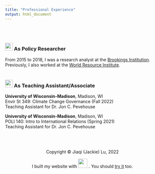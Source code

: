 ```yaml
---
title: "Professional Experience"
output: html_document
---
```

<br> <br>

### <img src="images/government.png" width="25"> As Policy Researcher
From 2015 to 2018, I was a research analyst at the [Brookings Institution](https://www.brookings.edu/). Previously, I also worked at the [World Resource Institute](https://www.wri.org/).
<br> <br>

### <img src="images/teaching.png" width="25"> As Teaching Assistant/Associate

**University of Wisconsin-Madison**, Madison, WI <br>
Envir St 349: Climate Change Governance (Fall 2022) <br>
Teaching Assistant for Dr. Jon C. Pevehouse
<br>

**University of Wisconsin-Madison**, Madison, WI <br>
POLI 140: Intro to International Relations (Spring 2021) <br>
Teaching Assistant for Dr. Jon C. Pevehouse
<br>

<br>
<br>
<br>
<center> Copyright © Jiaqi (Jackie) Lu, 2022
<center>  I built my website with <img src="images/rstudio-logo.png" width="30"> . You should [try it](https://rmarkdown.rstudio.com/) too.


